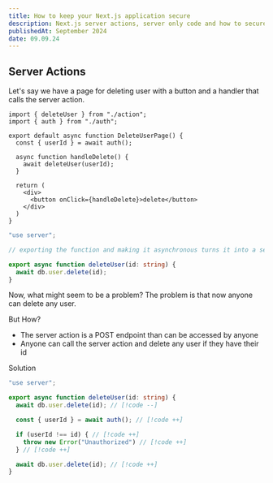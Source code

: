```yaml
---
title: How to keep your Next.js application secure
description: Next.js server actions, server only code and how to secure them
publishedAt: September 2024
date: 09.09.24
---
```



## Server Actions

Let's say we have a page for deleting user with a button and a handler that calls the server action.

```tsx {2,5,8}
import { deleteUser } from "./action";
import { auth } from "./auth";

export default async function DeleteUserPage() {
  const { userId } = await auth();

  async function handleDelete() {
    await deleteUser(userId);
  }

  return (
    <div>
      <button onClick={handleDelete}>delete</button>
    </div>
  )
}
```

```ts
"use server";

// exporting the function and making it asynchronous turns it into a server action

export async function deleteUser(id: string) {
  await db.user.delete(id);
}
```

Now, what might seem to be a problem? The problem is that now anyone can delete any user.  

But How?

- The server action is a POST endpoint than can be accessed by anyone
- Anyone can call the server action and delete any user if they have their id

Solution

```ts
"use server";

export async function deleteUser(id: string) {
  await db.user.delete(id); // [!code --]

  const { userId } = await auth(); // [!code ++]

  if (userId !== id) { // [!code ++]
    throw new Error("Unauthorized") // [!code ++]
  } // [!code ++]

  await db.user.delete(id); // [!code ++]
}
```
